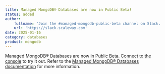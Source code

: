 ```yaml
---
title: Managed MongoDB® Databases are now in Public Beta!
status: added
author:
    fullname: 'Join the #managed-mongodb-public-beta channel on Slack.'
    url: 'https://slack.scaleway.com'
date: 2025-01-16
category: databases
product: mongodb
---
```


Managed MongoDB® Databases are now in Public Beta. [Connect to the console](https://console.scaleway.com/mongo-db/databases/fr-par) to try it out. Refer to the [Managed MongoDB® Databases documentation](/managed-mongodb-databases/) for more information.

